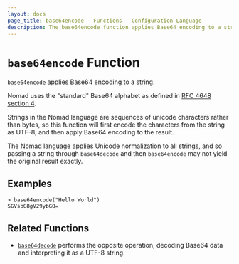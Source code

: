 ```yaml
---
layout: docs
page_title: base64encode - Functions - Configuration Language
description: The base64encode function applies Base64 encoding to a string.
---
```


# `base64encode` Function

`base64encode` applies Base64 encoding to a string.

Nomad uses the "standard" Base64 alphabet as defined in
[RFC 4648 section 4](https://tools.ietf.org/html/rfc4648#section-4).

Strings in the Nomad language are sequences of unicode characters rather
than bytes, so this function will first encode the characters from the string
as UTF-8, and then apply Base64 encoding to the result.

The Nomad language applies Unicode normalization to all strings, and so
passing a string through `base64decode` and then `base64encode` may not yield
the original result exactly.

## Examples

```shell-session
> base64encode("Hello World")
SGVsbG8gV29ybGQ=
```

## Related Functions

- [`base64decode`](/nomad/docs/reference/hcl2/functions/encoding/base64decode) performs the opposite operation,
  decoding Base64 data and interpreting it as a UTF-8 string.
